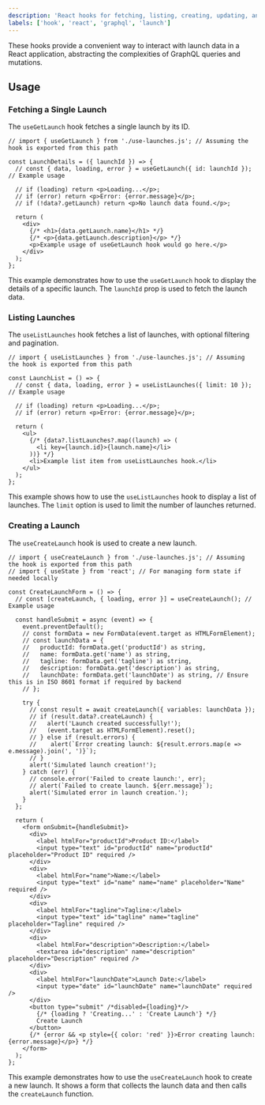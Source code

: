 ```yaml
---
description: 'React hooks for fetching, listing, creating, updating, and deleting launch data using GraphQL.'
labels: ['hook', 'react', 'graphql', 'launch']
---
```


These hooks provide a convenient way to interact with launch data in a React application, abstracting the complexities of GraphQL queries and mutations.

## Usage

### Fetching a Single Launch

The `useGetLaunch` hook fetches a single launch by its ID.

```tsx
// import { useGetLaunch } from './use-launches.js'; // Assuming the hook is exported from this path

const LaunchDetails = ({ launchId }) => {
  // const { data, loading, error } = useGetLaunch({ id: launchId }); // Example usage

  // if (loading) return <p>Loading...</p>;
  // if (error) return <p>Error: {error.message}</p>;
  // if (!data?.getLaunch) return <p>No launch data found.</p>;

  return (
    <div>
      {/* <h1>{data.getLaunch.name}</h1> */}
      {/* <p>{data.getLaunch.description}</p> */}
      <p>Example usage of useGetLaunch hook would go here.</p>
    </div>
  );
};
```

This example demonstrates how to use the `useGetLaunch` hook to display the details of a specific launch. The `launchId` prop is used to fetch the launch data.

### Listing Launches

The `useListLaunches` hook fetches a list of launches, with optional filtering and pagination.

```tsx
// import { useListLaunches } from './use-launches.js'; // Assuming the hook is exported from this path

const LaunchList = () => {
  // const { data, loading, error } = useListLaunches({ limit: 10 }); // Example usage

  // if (loading) return <p>Loading...</p>;
  // if (error) return <p>Error: {error.message}</p>;

  return (
    <ul>
      {/* {data?.listLaunches?.map((launch) => (
        <li key={launch.id}>{launch.name}</li>
      ))} */}
      <li>Example list item from useListLaunches hook.</li>
    </ul>
  );
};
```

This example shows how to use the `useListLaunches` hook to display a list of launches. The `limit` option is used to limit the number of launches returned.

### Creating a Launch

The `useCreateLaunch` hook is used to create a new launch.

```tsx
// import { useCreateLaunch } from './use-launches.js'; // Assuming the hook is exported from this path
// import { useState } from 'react'; // For managing form state if needed locally

const CreateLaunchForm = () => {
  // const [createLaunch, { loading, error }] = useCreateLaunch(); // Example usage

  const handleSubmit = async (event) => {
    event.preventDefault();
    // const formData = new FormData(event.target as HTMLFormElement);
    // const launchData = {
    //   productId: formData.get('productId') as string,
    //   name: formData.get('name') as string,
    //   tagline: formData.get('tagline') as string,
    //   description: formData.get('description') as string,
    //   launchDate: formData.get('launchDate') as string, // Ensure this is in ISO 8601 format if required by backend
    // };

    try {
      // const result = await createLaunch({ variables: launchData });
      // if (result.data?.createLaunch) {
      //   alert('Launch created successfully!');
      //   (event.target as HTMLFormElement).reset();
      // } else if (result.errors) {
      //    alert(`Error creating launch: ${result.errors.map(e => e.message).join(', ')}`);
      // }
      alert('Simulated launch creation!');
    } catch (err) {
      // console.error('Failed to create launch:', err);
      // alert(`Failed to create launch. ${err.message}`);
      alert('Simulated error in launch creation.');
    }
  };

  return (
    <form onSubmit={handleSubmit}>
      <div>
        <label htmlFor="productId">Product ID:</label>
        <input type="text" id="productId" name="productId" placeholder="Product ID" required />
      </div>
      <div>
        <label htmlFor="name">Name:</label>
        <input type="text" id="name" name="name" placeholder="Name" required />
      </div>
      <div>
        <label htmlFor="tagline">Tagline:</label>
        <input type="text" id="tagline" name="tagline" placeholder="Tagline" required />
      </div>
      <div>
        <label htmlFor="description">Description:</label>
        <textarea id="description" name="description" placeholder="Description" required />
      </div>
      <div>
        <label htmlFor="launchDate">Launch Date:</label>
        <input type="date" id="launchDate" name="launchDate" required />
      </div>
      <button type="submit" /*disabled={loading}*/>
        {/* {loading ? 'Creating...' : 'Create Launch'} */}
        Create Launch
      </button>
      {/* {error && <p style={{ color: 'red' }}>Error creating launch: {error.message}</p>} */}
    </form>
  );
};
```

This example demonstrates how to use the `useCreateLaunch` hook to create a new launch. It shows a form that collects the launch data and then calls the `createLaunch` function.